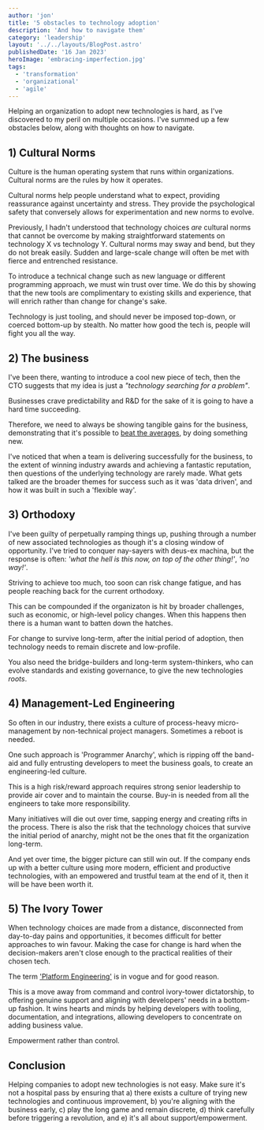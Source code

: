 ```yaml
---
author: 'jon'
title: '5 obstacles to technology adoption'
description: 'And how to navigate them'
category: 'leadership'
layout: '../../layouts/BlogPost.astro'
publishedDate: '16 Jan 2023'
heroImage: 'embracing-imperfection.jpg'
tags:
  - 'transformation'
  - 'organizational'
  - 'agile'
---
```


Helping an organization to adopt new technologies is hard, as I've discovered to my peril on multiple occasions. I've summed up a few obstacles below, along with thoughts on how to navigate.

## 1) Cultural Norms

Culture is the human operating system that runs within organizations. Cultural norms are the rules by how it operates.

Cultural norms help people understand what to expect, providing reassurance against uncertainty and stress. They provide the psychological safety that conversely allows for experimentation and new norms to evolve.

Previously, I hadn't understood that technology choices _are_ cultural norms that cannot be overcome by making straightforward statements on technology X vs technology Y. Cultural norms may sway and bend, but they do not break easily. Sudden and large-scale change will often be met with fierce and entrenched resistance.

To introduce a technical change such as new language or different programming approach, we must win trust over time. We do this by showing that the new tools are complimentary to existing skills and experience, that will enrich rather than change for change's sake.

Technology is just tooling, and should never be imposed top-down, or coerced bottom-up by stealth. No matter how good the tech is, people will fight you all the way.

## 2) The business

I've been there, wanting to introduce a cool new piece of tech, then the CTO suggests that my idea is just a _"technology searching for a problem"_.

Businesses crave predictability and R&D for the sake of it is going to have a hard time succeeding.

Therefore, we need to always be showing tangible gains for the business, demonstrating that it's possible to [beat the averages](https://www.paulgraham.com/avg.html), by doing something new.

I've noticed that when a team is delivering successfully for the business, to the extent of winning industry awards and achieving a fantastic reputation, then questions of the underlying technology are rarely made. What gets talked are the broader themes for success such as it was 'data driven', and how it was built in such a 'flexible way'.

## 3) Orthodoxy

I've been guilty of perpetually ramping things up, pushing through a number of new associated technologies as though it's a closing window of opportunity. I've tried to conquer nay-sayers with deus-ex machina, but the response is often: _'what the hell is this now, on top of the other thing!'_, _'no way!'_.

Striving to achieve too much, too soon can risk change fatigue, and has people reaching back for the current orthodoxy.

This can be compounded if the organizaton is hit by broader challenges, such as economic, or high-level policy changes. When this happens then there is a human want to batten down the hatches.

For change to survive long-term, after the initial period of adoption, then technology needs to remain discrete and low-profile.

You also need the bridge-builders and long-term system-thinkers, who can evolve standards and existing governance, to give the new technologies _roots_.

## 4) Management-Led Engineering

So often in our industry, there exists a culture of process-heavy micro-management by non-technical project managers. Sometimes a reboot is needed.

One such approach is 'Programmer Anarchy', which is ripping off the band-aid and fully entrusting developers to meet the business goals, to create an engineering-led culture.

This is a high risk/reward approach requires strong senior leadership to provide air cover and to maintain the course. Buy-in is needed from all the engineers to take more responsibility.

Many initiatives will die out over time, sapping energy and creating rifts in the process. There is also the risk that the technology choices that survive the initial period of anarchy, might not be the ones that fit the organization long-term.

And yet over time, the bigger picture can still win out. If the company ends up with a better culture using more modern, efficient and productive technologies, with an empowered and trustful team at the end of it, then it will be have been worth it.

## 5) The Ivory Tower

When technology choices are made from a distance, disconnected from day-to-day pains and opportunities, it becomes difficult for better approaches to win favour. Making the case for change is hard when the decision-makers aren't close enough to the practical realities of their chosen tech.

The term ['Platform Engineering'](https://www.gartner.com/en/articles/what-is-platform-engineering) is in vogue and for good reason.

This is a move away from command and control ivory-tower dictatorship, to offering genuine support and aligning with developers' needs in a bottom-up fashion. It wins hearts and minds by helping developers with tooling, documentation, and integrations, allowing developers to concentrate on adding business value.

Empowerment rather than control.

## Conclusion

Helping companies to adopt new technologies is not easy. Make sure it's not a hospital pass by ensuring that a) there exists a culture of trying new technologies and continuous improvement, b) you're aligning with the business early, c) play the long game and remain discrete, d) think carefully before triggering a revolution, and e) it's all about support/empowerment.
